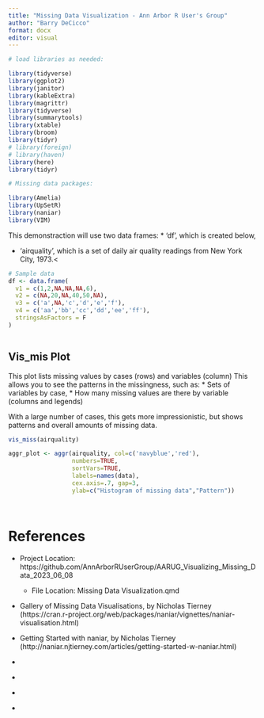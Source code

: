 ```yaml
---
title: "Missing Data Visualization - Ann Arbor R User's Group"
author: "Barry DeCicco"
format: docx
editor: visual
---
```




```r

# load libraries as needed:

library(tidyverse)
library(ggplot2)
library(janitor)
library(kableExtra)
library(magrittr)
library(tidyverse)
library(summarytools)
library(xtable)
library(broom)
library(tidyr)
# library(foreign)
# library(haven)
library(here)
library(tidyr)

# Missing data packages:

library(Amelia)
library(UpSetR)
library(naniar)
library(VIM)
```

This demonstraction will use two data frames:
  *   'df', which is created below,<p>
  * 'airquality', which is a set of daily air quality readings from New York City, 1973.<
  

```r

# Sample data
df <- data.frame(
  v1 = c(1,2,NA,NA,NA,6),
  v2 = c(NA,20,NA,40,50,NA),
  v3 = c('a',NA,'c','d','e','f'),
  v4 = c('aa','bb','cc','dd','ee','ff'),
  stringsAsFactors = F
)



```


## Vis_mis Plot

This plot lists missing values by cases (rows) and variables (column)
This allows you to see the patterns in the missingness, such as:
  * Sets of variables by case,
  * How many missing values are there by variable (columns and legends)
  
With a large number of cases, this gets more impressionistic, but shows patterns
and overall amounts of missing data.

```r

vis_miss(airquality)

```

```r

aggr_plot <- aggr(airquality, col=c('navyblue','red'), 
                  numbers=TRUE, 
                  sortVars=TRUE, 
                  labels=names(data), 
                  cex.axis=.7, gap=3, 
                  ylab=c("Histogram of missing data","Pattern"))




```



# References 
 
  *   Project Location:  https://github.com/AnnArborRUserGroup/AARUG_Visualizing_Missing_Data_2023_06_08<p>
    *   File Location:   Missing Data Visualization.qmd<p>
  *   Gallery of Missing Data Visualisations, by Nicholas Tierney (https://cran.r-project.org/web/packages/naniar/vignettes/naniar-visualisation.html) <p>
  *   Getting Started with naniar, by Nicholas Tierney (http://naniar.njtierney.com/articles/getting-started-w-naniar.html)<p>
  *    <p>
  *    <p>
  *    <p>
  *    <p>  


